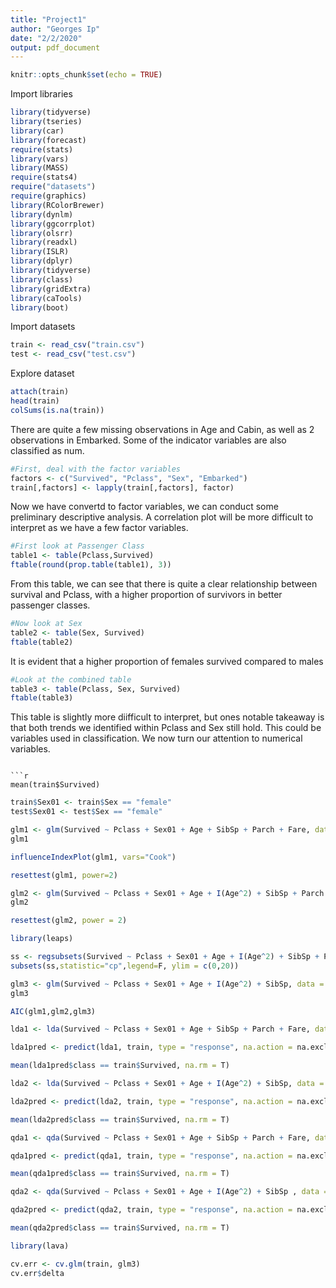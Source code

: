 ```yaml
---
title: "Project1"
author: "Georges Ip"
date: "2/2/2020"
output: pdf_document
---
```


```r
knitr::opts_chunk$set(echo = TRUE)
```

Import libraries
```r
library(tidyverse)
library(tseries) 
library(car)
library(forecast) 
require(stats)
library(vars)
library(MASS) 
require(stats4) 
require("datasets") 
require(graphics) 
library(RColorBrewer) 
library(dynlm)
library(ggcorrplot)
library(olsrr)
library(readxl)
library(ISLR)
library(dplyr)
library(tidyverse)
library(class)
library(gridExtra)
library(caTools)
library(boot)
```


Import datasets
```r
train <- read_csv("train.csv")
test <- read_csv("test.csv")
```

Explore dataset
```r
attach(train)
head(train)
colSums(is.na(train))
```



There are quite a few missing observations in Age and Cabin, as well as 2 observations in Embarked. Some of the indicator variables are also classified as num. 

```r
#First, deal with the factor variables
factors <- c("Survived", "Pclass", "Sex", "Embarked")
train[,factors] <- lapply(train[,factors], factor)
```



Now we have convertd to factor variables, we can conduct some preliminary descriptive analysis. A correlation plot will be more difficult to interpret as we have a few factor variables. 
```r
#First look at Passenger Class
table1 <- table(Pclass,Survived)
ftable(round(prop.table(table1), 3))
```



From this table, we can see that there is quite a clear relationship between survival and Pclass, with a higher proportion of survivors in better passenger classes. 
```r
#Now look at Sex
table2 <- table(Sex, Survived)
ftable(table2)
```



It is evident that a higher proportion of females survived compared to males

```r
#Look at the combined table
table3 <- table(Pclass, Sex, Survived)
ftable(table3)
```


This table is slightly more diifficult to interpret, but ones notable takeaway is that both trends we identified within Pclass and Sex still hold. This could be variables used in classification. We now turn our attention to numerical variables.



```r

```

```
```r
mean(train$Survived)
```


```r
train$Sex01 <- train$Sex == "female"
test$Sex01 <- test$Sex == "female"
```





```r
glm1 <- glm(Survived ~ Pclass + Sex01 + Age + SibSp + Parch + Fare, data = train, family = "binomial")
glm1
```

```r
influenceIndexPlot(glm1, vars="Cook")
```

```r
resettest(glm1, power=2)
```

```r
glm2 <- glm(Survived ~ Pclass + Sex01 + Age + I(Age^2) + SibSp + Parch + Fare, data = train, family = "binomial")
glm2
```


```r
resettest(glm2, power = 2)
```

```r
library(leaps)
```



```r
ss <- regsubsets(Survived ~ Pclass + Sex01 + Age + I(Age^2) + SibSp + Parch + Fare, data = train, method = "exhaustive", nbest = 2)
subsets(ss,statistic="cp",legend=F, ylim = c(0,20))

```
```r
glm3 <- glm(Survived ~ Pclass + Sex01 + Age + I(Age^2) + SibSp, data = train, family = "binomial")
glm3
```

```r
AIC(glm1,glm2,glm3)
```





```r
lda1 <- lda(Survived ~ Pclass + Sex01 + Age + SibSp + Parch + Fare, data = train, na.action = na.exclude)

lda1pred <- predict(lda1, train, type = "response", na.action = na.exclude)

mean(lda1pred$class == train$Survived, na.rm = T)
```

```r
lda2 <- lda(Survived ~ Pclass + Sex01 + Age + I(Age^2) + SibSp, data = train, na.action = na.exclude)

lda2pred <- predict(lda2, train, type = "response", na.action = na.exclude)

mean(lda2pred$class == train$Survived, na.rm = T)
```


```r
qda1 <- qda(Survived ~ Pclass + Sex01 + Age + SibSp + Parch + Fare, data = train, na.action = na.exclude)

qda1pred <- predict(qda1, train, type = "response", na.action = na.exclude)

mean(qda1pred$class == train$Survived, na.rm = T)
```

```r
qda2 <- qda(Survived ~ Pclass + Sex01 + Age + I(Age^2) + SibSp , data = train, na.action = na.exclude)

qda2pred <- predict(qda2, train, type = "response", na.action = na.exclude)

mean(qda2pred$class == train$Survived, na.rm = T)
```

```r
library(lava)
```


```r
cv.err <- cv.glm(train, glm3)
cv.err$delta
```

